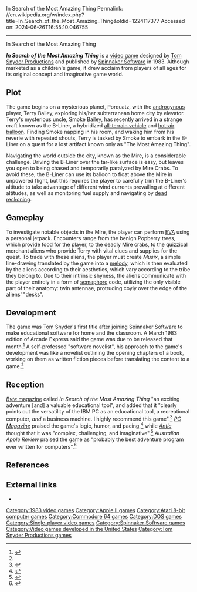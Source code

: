 In Search of the Most Amazing Thing
Permalink: //en.wikipedia.org/w/index.php?title=In_Search_of_the_Most_Amazing_Thing&oldid=1224117377
Accessed on: 2024-06-26T16:55:10.046755



------
In Search of the Most Amazing Thing
{{Infobox video game
| title        =
| image        = In Search of the Most Amazing Thing Coverart.png
| caption      =
| developer    = [[Tom Snyder Productions]]
| publisher    = [[Spinnaker Software]]
| designer     =
| series       =
| engine       =
| released     = 1983
| genre        = [[Adventure game|Adventure]]
| modes        = [[Single-player video game|Single-player]]
| platforms    = [[Apple II series|Apple II]], [[Atari 8-bit]], [[Commodore 64]], [[MS-DOS]]
}}

'''''In Search of the Most Amazing Thing''''' is a [[video game]] designed by [[Tom Snyder Productions]] and published by [[Spinnaker Software]] in 1983. Although marketed as a children's game, it drew acclaim from players of all ages for its original concept and imaginative game world.

== Plot ==
The game begins on a mysterious planet, Porquatz, with the [[androgyny|androgynous]] player, Terry Bailey, exploring his/her subterranean home city by elevator. Terry's mysterious uncle, Smoke Bailey, has recently arrived in a strange craft known as the B-Liner, a hybridized [[all-terrain vehicle]] and [[hot-air balloon]]. Finding Smoke napping in his room, and waking him from his reverie with repeated shouts, Terry is tasked by Smoke to embark in the B-Liner on a quest for a lost artifact known only as "The Most Amazing Thing".

Navigating the world outside the city, known as the Mire, is a considerable challenge. Driving the B-Liner over the tar-like surface is easy, but leaves you open to being chased and temporarily paralyzed by Mire Crabs. To avoid these, the B-Liner can use its balloon to float above the Mire in unpowered flight, but this requires the player to carefully trim the B-Liner's altitude to take advantage of different wind currents prevailing at different altitudes, as well as monitoring fuel supply and navigating by [[dead reckoning]].

== Gameplay ==
To investigate notable objects in the Mire, the player can perform [[extra-vehicular activity|EVA]] using a personal jetpack. Encounters range from the benign Popberry trees, which provide food for the player, to the deadly Mire crabs, to the quizzical merchant aliens who provide Terry with vital clues and supplies for the quest. To trade with these aliens, the player must create ''Musix'', a simple line-drawing translated by the game into a [[melody]], which is then evaluated by the aliens according to their aesthetics, which vary according to the tribe they belong to. Due to their intrinsic shyness, the aliens communicate with the player entirely in a form of [[Flag semaphore|semaphore]] code, utilizing the only visible part of their anatomy: twin antennae, protruding coyly over the edge of the aliens' "desks".

== Development ==
The game was [[Tom Snyder Productions|Tom Snyder]]'s first title after joining Spinnaker Software to make educational software for home and the classroom. A March 1983 edition of Arcade Express said the game was due to be released that month.<ref name=":0">{{Cite book|url=https://archive.org/details/arcade_express_v1n17|title=arcade express v1n17}}</ref> A self-professed "software novelist", his approach to the game's development was like a novelist outlining the opening chapters of a book, working on them as written fiction pieces before translating the content to a game.<ref name=":0" />

==Reception==
[[Byte (magazine)|''Byte'' magazine]] called ''In Search of the Most Amazing Thing'' "an exciting adventure [and] a valuable educational tool", and added that it "clearly points out the versatility of the IBM PC as an educational tool, a recreational computer, ''and'' a business machine. I highly recommend this game".<ref name="holden198312">{{cite news | url=https://archive.org/stream/byte-magazine-1983-12/1983_12_BYTE_08-12_Easy_Software#page/n373/mode/2up | title=In Search of the Most Amazing Thing | work=BYTE | date=December 1983 | accessdate=20 October 2013 | author=Holden, Elaine | pages=372}}</ref> ''[[PC Magazine]]'' praised the game's logic, humor, and pacing,<ref>{{Cite book|url=https://archive.org/details/PC-Mag-1984-07-10|title=PC Mag 1984-07-10|date=1984-07-10|language=english}}</ref> while ''[[Antic (magazine)|Antic]]'' thought that it was "complex, challenging, and imaginative".<ref>{{Cite book|url=https://archive.org/details/1984-01-anticmagazine|title=Antic Magazine Volume 2 Number 10 (Printer Survey)|date=January 1984}}</ref> ''Australian Apple Review'' praised the game as "probably the best adventure program ever written for computers".<ref>{{Cite book|url=https://archive.org/details/Australian_Apple_Review_The_Vol_1_No_7_1984-08_Gareth_Powell_AU|title=Australian Apple Review, The - Vol 1 No 7 (1984-08)(Gareth Powell)(AU)|date=August 1984}}</ref>

==References==
{{reflist}}

==External links==
*{{MobyGames|id=/in-search-of-the-most-amazing-thing}}

[[Category:1983 video games]]
[[Category:Apple II games]]
[[Category:Atari 8-bit computer games]]
[[Category:Commodore 64 games]]
[[Category:DOS games]]
[[Category:Single-player video games]]
[[Category:Spinnaker Software games]]
[[Category:Video games developed in the United States]]
[[Category:Tom Snyder Productions games]]